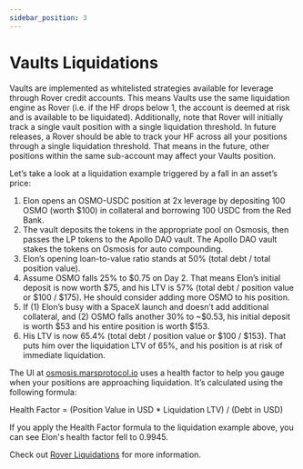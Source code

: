 ```yaml
---
sidebar_position: 3
---
```


# Vaults Liquidations

Vaults are implemented as whitelisted strategies available for leverage through Rover credit accounts. This means Vaults use the same liquidation engine as Rover (i.e. if the HF drops below 1, the account is deemed at risk and is available to be liquidated). Additionally, note that Rover will initially track a single vault position with a single liquidation threshold. In future releases, a Rover should be able to track your HF across all your positions through a single liquidation threshold. That means in the future, other positions within the same sub-account may affect your Vaults position.

Let’s take a look at a liquidation example triggered by a fall in an asset’s price:
1. Elon opens an OSMO-USDC position at 2x leverage by depositing 100 OSMO (worth $100) in collateral and borrowing 100 USDC from the Red Bank.
2. The vault deposits the tokens in the appropriate pool on Osmosis, then passes the LP tokens to the Apollo DAO vault. The Apollo DAO vault stakes the tokens on Osmosis for auto compounding.
3. Elon’s opening loan-to-value ratio stands at 50% (total debt / total position value).
4. Assume OSMO falls 25% to $0.75 on Day 2. That means Elon’s initial deposit is now worth $75, and his LTV is 57% (total debt / position value or $100 / $175). He should consider adding more OSMO to his position.
5. If (1) Elon’s busy with a SpaceX launch and doesn’t add additional collateral, and (2) OSMO falls another 30% to ~$0.53, his initial deposit is worth $53 and his entire position is worth $153.
6. His LTV is now 65.4% (total debt / position value or $100 / $153). That puts him over the liquidation LTV of 65%, and his position is at risk of immediate liquidation.

The UI at [osmosis.marsprotocol.io](https://osmosis.marsprotocol.io/redbank) uses a health factor to help you gauge when your positions are approaching liquidation. It’s calculated using the following formula:

Health Factor = (Position Value in USD * Liquidation LTV) / (Debt in USD)

If you apply the Health Factor formula to the liquidation example above, you can see Elon's health factor fell to 0.9945.

Check out [Rover Liquidations](../rover/rover-liquidations) for more information. 